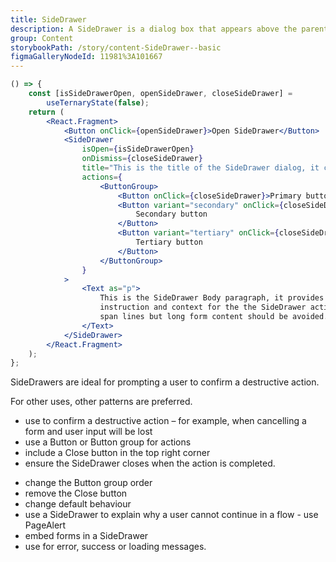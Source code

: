 ```yaml
---
title: SideDrawer
description: A SideDrawer is a dialog box that appears above the parent page and provides advance notice of a destructive action and consequence. They tell users a decision is needed.
group: Content
storybookPath: /story/content-SideDrawer--basic
figmaGalleryNodeId: 11981%3A101667
---
```


```jsx live
() => {
	const [isSideDrawerOpen, openSideDrawer, closeSideDrawer] =
		useTernaryState(false);
	return (
		<React.Fragment>
			<Button onClick={openSideDrawer}>Open SideDrawer</Button>
			<SideDrawer
				isOpen={isSideDrawerOpen}
				onDismiss={closeSideDrawer}
				title="This is the title of the SideDrawer dialog, it can span lines but should not be too long."
				actions={
					<ButtonGroup>
						<Button onClick={closeSideDrawer}>Primary button</Button>
						<Button variant="secondary" onClick={closeSideDrawer}>
							Secondary button
						</Button>
						<Button variant="tertiary" onClick={closeSideDrawer}>
							Tertiary button
						</Button>
					</ButtonGroup>
				}
			>
				<Text as="p">
					This is the SideDrawer Body paragraph, it provides detailed
					instruction and context for the the SideDrawer action. It can also
					span lines but long form content should be avoided.
				</Text>
			</SideDrawer>
		</React.Fragment>
	);
};
```

SideDrawers are ideal for prompting a user to confirm a destructive action.

For other uses, other patterns are preferred.

<DoHeading />

- use to confirm a destructive action – for example, when cancelling a form and user input will be lost
- use a Button or Button group for actions
- include a Close button in the top right corner
- ensure the SideDrawer closes when the action is completed.

<DontHeading />

- change the Button group order
- remove the Close button
- change default behaviour
- use a SideDrawer to explain why a user cannot continue in a flow - use PageAlert
- embed forms in a SideDrawer
- use for error, success or loading messages.
